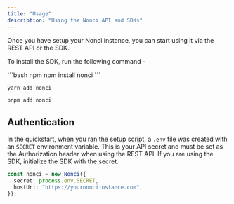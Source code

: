 ```yaml
---
title: "Usage"
description: "Using the Nonci API and SDKs"
---
```


Once you have setup your Nonci instance, you can start using it via the REST API or the SDK.

To install the SDK, run the following command -

<CodeGroup>
```bash npm
npm install nonci
```

```bash yarn
yarn add nonci
```

```bash pnpm
pnpm add nonci
```

</CodeGroup>

## Authentication

In the quickstart, when you ran the setup script, a `.env` file was created with an `SECRET` environment variable. This is your API secret and must be set as the Authorization header when using the REST API. If you are using the SDK, initialize the SDK with the secret.

```ts
const nonci = new Nonci({
  secret: process.env.SECRET,
  hostUri: "https://yournonciinstance.com",
});
```
